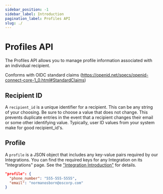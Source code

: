 ```yaml
---
sidebar_position: -1
sidebar_label: Introduction
pagination_label: Profiles API
slug: ./
---
```


# Profiles API

The Profiles API allows you to manage profile information associated with an individual recipient.

Conforms with OIDC standard claims (https://openid.net/specs/openid-connect-core-1_0.html#StandardClaims)

## Recipient ID

A `recipient_id` is a unique identifier for a recipient. This can be any string of your choosing. Be sure to choose a value that does not change. This prevents duplicate entries in the event that a recipient changes their email or some other identifying value. Typically, user ID values from your system make for good recipient_id's.

## Profile

A `profile` is a JSON object that includes any key-value pairs required by our Integrations. You can find the required keys for any Integration on its "Integrations" page. See the ["Integration Introduction"](../../platform/channels/intro.mdx) for details.

```json
"profile": {
  "phone_number": "555-555-5555",
  "email": "normanosborn@oscorp.com"
}
```

